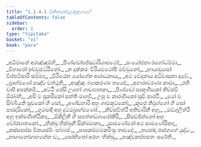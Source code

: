 ```yaml
---
title: "1.1.4.1 විනීතවත්ථුඋද්දානගාථා"
tableOfContents: false
sidebar:
  order: 1
type: "tipitaka"
basket: "vi"
book: "para"
---
```



<DynamicBreadcrumb />

<Paragraph number="705" type="verses" book="para">
_අධිමානේ අරඤ්ඤම්හි,_  
_පිණ්ඩෝපජ්ඣාරියාපථෝ;_  
_සංයෝජනා රහෝධම්මා,_  
_විහාරෝ පච්චුපට්ඨිතෝ._  

</Paragraph>

<Paragraph number="706" type="verses" book="para">
_න දුක්කරං විරියමථෝපි මච්චුනෝ,_  
_භායාවුසෝ විප්පටිසාරි සම්මා;_  
_විරියේන යෝගේන ආරාධනාය,_  
_අථ වේදනාය අධිවාසනා දුවේ._  

</Paragraph>

<Paragraph number="707" type="verses" book="para">
_බ්‍රාහ්මණේ පඤ්ච වත්ථූනි,_  
_අඤ්ඤං බ්‍යාකරණා තයෝ;_  
_අගාරාවරණා කාමා,_  
_රති චාපි අපක්කමි._  

</Paragraph>

<Paragraph number="708" type="verses" book="para">
_අට්ඨි පේසි උභෝ ගාවඝාතකා,_  
_පිණ්ඩෝ සාකුණිකෝ නිච්ඡවි ඕරබ්භි;_  
_අසි ච සූකරිකෝ සත්ති මාගවි,_  
උසු ච කාරණිකෝ සූචි සාරථි._  

</Paragraph>

<Paragraph number="709" type="verses" book="para">
_යෝ ච සිබ්බීයති සූචකෝ හි සෝ,_  
_අණ්ඩභාරි අහු ගාමකූටකෝ;_  
_කූපේ නිමුග්ගෝ හි සෝ පාරදාරිකෝ,_  
_ගූථඛාදී අහු දුට්ඨබ්‍රාහ්මණෝ._  

</Paragraph>

<Paragraph number="710" type="verses" book="para">
_නිච්ඡවිත්ථී අතිචාරිනී අහු,_  
_මඞ්ගුලිත්ථී අහු ඉක්ඛණිත්ථිකා;_  
_ඕකිලිනී හි සපත්තඞ්ගාරෝකිරි,_  
_සීසච්ඡින්නෝ අහු චෝරඝාතකෝ._  

</Paragraph>

<Paragraph number="711" type="verses" book="para">
_භික්ඛු භික්ඛුනී සික්ඛමානා,_  
_සාමණේරෝ අථ සාමණේරිකා;_  
_කස්සපස්ස විනයස්මිං පබ්බජං,_  
_පාපකම්මමකරිංසු තාවදේ._  

</Paragraph>

<Paragraph number="712" type="verses" book="para">
_තපෝදා රාජගහේ යුද්ධං,_  
_නාගානෝගාහනේන ච;_  
_සෝභිතෝ අරහං භික්ඛු,_  
_පඤ්චකප්පසතං සරේති._
</Paragraph>